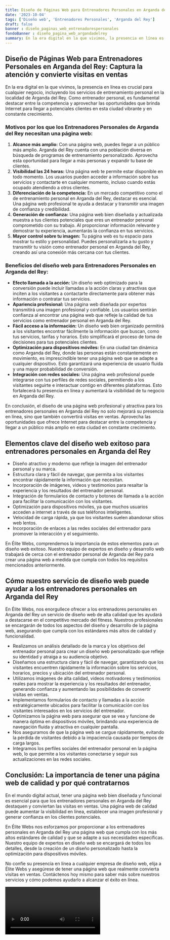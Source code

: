 ```yaml
---
title: Diseño de Páginas Web para Entrenadores Personales en Arganda del Rey
date: '2023-10-04'
tags: ['Diseño web', 'Entrenadores Personales', 'Arganda del Rey']
draft: false
banner : diseño_paginas_web_entrenadorespersonales
fondoBanner : diseño_pagina_web_argandadelrey
summary: En la era digital en la que vivimos, la presencia en línea es crucial para cualquier negocio, incluyendo los servicios de entrenamiento personal en la localidad de Arganda del Rey. Como entrenador personal, es fundamental destacar entre la competencia y aprovechar las oportunidades que brinda Internet para llegar a potenciales clientes en esta ciudad vibrante y en constante crecimiento.
---
```


## **Diseño de Páginas Web para Entrenadores Personales en Arganda del Rey: Captura la atención y convierte visitas en ventas**

En la era digital en la que vivimos, la presencia en línea es crucial para cualquier negocio, incluyendo los servicios de entrenamiento personal en la localidad de Arganda del Rey. Como entrenador personal, es fundamental destacar entre la competencia y aprovechar las oportunidades que brinda Internet para llegar a potenciales clientes en esta ciudad vibrante y en constante crecimiento.

### **Motivos por los que los Entrenadores Personales de Arganda del Rey necesitan una página web:**

1. **Alcance más amplio:** Con una página web, puedes llegar a un público más amplio. Arganda del Rey cuenta con una población diversa en búsqueda de programas de entrenamiento personalizado. Aprovecha esta oportunidad para llegar a más personas y expandir tu base de clientes.
2. **Visibilidad las 24 horas:** Una página web te permite estar disponible en todo momento. Los usuarios pueden acceder a información sobre tus servicios y contactarte en cualquier momento, incluso cuando estás ocupado atendiendo a otros clientes.
3. **Diferenciación de la competencia:** En un mercado competitivo como el de entrenamiento personal en Arganda del Rey, destacar es esencial. Una página web profesional te ayuda a destacar y transmitir una imagen de confianza y credibilidad.
4. **Generación de confianza:** Una página web bien diseñada y actualizada muestra a tus clientes potenciales que eres un entrenador personal comprometido con su trabajo. Al proporcionar información relevante y demostrar tu experiencia, aumentarás la confianza en tus servicios.
5. **Mayor control sobre tu imagen:** Tu página web es tu espacio para mostrar tu estilo y personalidad. Puedes personalizarla a tu gusto y transmitir tu visión como entrenador personal en Arganda del Rey, creando así una conexión más cercana con tus clientes.

### **Beneficios del diseño web para Entrenadores Personales en Arganda del Rey:**

- **Efecto llamada a la acción:** Un diseño web optimizado para la conversión puede incluir llamadas a la acción claras y atractivas que inciten a los visitantes a contactarte directamente para obtener más información o contratar tus servicios.
- **Apariencia profesional:** Una página web diseñada por expertos transmitirá una imagen profesional y confiable. Los usuarios sentirán confianza al encontrar una página web que refleje la calidad de tus servicios como entrenador personal en Arganda del Rey.
- **Fácil acceso a la información:** Un diseño web bien organizado permitirá a los visitantes encontrar fácilmente la información que buscan, como tus servicios, tarifas y horarios. Esto simplificará el proceso de toma de decisiones para tus potenciales clientes.
- **Optimización para dispositivos móviles:** En una ciudad tan dinámica como Arganda del Rey, donde las personas están constantemente en movimiento, es imprescindible tener una página web que se adapte a cualquier dispositivo. Esto garantizará una experiencia de usuario fluida y una mayor probabilidad de conversión.
- **Integración con redes sociales:** Una página web profesional puede integrarse con tus perfiles de redes sociales, permitiendo a los visitantes seguirte e interactuar contigo en diferentes plataformas. Esto fortalecerá tu presencia en línea y aumentará la visibilidad de tu negocio en Arganda del Rey.

En conclusión, el diseño de una página web profesional y atractiva para los entrenadores personales en Arganda del Rey no solo mejorará su presencia en línea, sino que también convertirá visitas en ventas. Aprovecha las oportunidades que ofrece Internet para destacar entre la competencia y llegar a un público más amplio en esta ciudad en constante crecimiento.

<GifSeo />

<Cta />

## Elementos clave del diseño web exitoso para entrenadores personales en Arganda del Rey

- Diseño atractivo y moderno que refleje la imagen del entrenador personal y su marca.
- Estructura clara y fácil de navegar, que permita a los visitantes encontrar rápidamente la información que necesitan.
- Incorporación de imágenes, videos y testimonios para resaltar la experiencia y los resultados del entrenador personal.
- Integración de formularios de contacto y botones de llamada a la acción para facilitar la comunicación con los visitantes.
- Optimización para dispositivos móviles, ya que muchos usuarios acceden a internet a través de sus teléfonos inteligentes.
- Velocidad de carga rápida, ya que los visitantes suelen abandonar sitios web lentos.
- Incorporación de enlaces a las redes sociales del entrenador para promover la interacción y el seguimiento.

En Élite Webs, comprendemos la importancia de estos elementos para un diseño web exitoso. Nuestro equipo de expertos en diseño y desarrollo web trabajará de cerca con el entrenador personal de Arganda del Rey para crear una página web a medida que cumpla con todos los requisitos mencionados anteriormente. 

## Cómo nuestro servicio de diseño web puede ayudar a los entrenadores personales en Arganda del Rey

En Élite Webs, nos enorgullece ofrecer a los entrenadores personales en Arganda del Rey un servicio de diseño web de alta calidad que les ayudará a destacarse en el competitivo mercado del fitness. Nuestros profesionales se encargarán de todos los aspectos del diseño y desarrollo de la página web, asegurando que cumpla con los estándares más altos de calidad y funcionalidad.

- Realizamos un análisis detallado de la marca y los objetivos del entrenador personal para crear un diseño web personalizado que refleje su identidad y atraiga a su audiencia objetivo.
- Diseñamos una estructura clara y fácil de navegar, garantizando que los visitantes encuentren rápidamente la información sobre los servicios, horarios, precios y ubicación del entrenador personal.
- Utilizamos imágenes de alta calidad, videos motivadores y testimonios reales para mostrar la experiencia y los resultados del entrenador, generando confianza y aumentando las posibilidades de convertir visitas en ventas.
- Implementamos formularios de contacto y llamadas a la acción estratégicamente ubicados para facilitar la comunicación con los visitantes interesados en los servicios del entrenador.
- Optimizamos la página web para asegurar que se vea y funcione de manera óptima en dispositivos móviles, brindando una experiencia de navegación fluida y atractiva en cualquier pantalla.
- Nos aseguramos de que la página web se cargue rápidamente, evitando la pérdida de visitantes debido a la impaciencia causada por tiempos de carga largos.
- Integramos los perfiles sociales del entrenador personal en la página web, lo que permite a los visitantes conectarse y seguir sus actualizaciones en las redes sociales.

## Conclusión: La importancia de tener una página web de calidad y por qué contratarnos

En el mundo digital actual, tener una página web bien diseñada y funcional es esencial para que los entrenadores personales en Arganda del Rey destaquen y conviertan las visitas en ventas. Una página web de calidad puede aumentar la visibilidad en línea, establecer una imagen profesional y generar confianza en los clientes potenciales.

En Élite Webs nos esforzamos por proporcionar a los entrenadores personales en Arganda del Rey una página web que cumpla con los más altos estándares de calidad y que se adapte a sus necesidades específicas. Nuestro equipo de expertos en diseño web se encargará de todos los detalles, desde la creación de un diseño personalizado hasta la optimización para dispositivos móviles.

No confíe su presencia en línea a cualquier empresa de diseño web, elija a Élite Webs y asegúrese de tener una página web que realmente convierta visitas en ventas. Contáctenos hoy mismo para saber más sobre nuestros servicios y cómo podemos ayudarlo a alcanzar el éxito en línea.

<Video />

<CtaBot job='Entrenadores Personales' city='Arganda del Rey'/>

<Gmaps query='Arganda del Rey+españa+maps' />